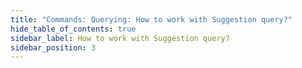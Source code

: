 ```yaml
---
title: "Commands: Querying: How to work with Suggestion query?"
hide_table_of_contents: true
sidebar_label: How to work with Suggestion query?
sidebar_position: 3
---
```





<LanguageSwitcher supportedLanguages={supportedLanguages} />

<LanguageContent language="csharp">
   <HowToWorkWithSuggestionQueryCsharp />
</LanguageContent>

<LanguageContent language="java">
   <HowToWorkWithSuggestionQueryJava />
</LanguageContent>

<LanguageContent language="http">
   <HowToWorkWithSuggestionQueryHttp />
</LanguageContent>


<!---
- [Full RavenDB query syntax](../../../indexes/querying/full-query-syntax)
- [How to query a database?](../../../client-api/commands/querying/how-to-query-a-database)
- [How to stream query results?](../../../client-api/commands/querying/how-to-stream-query-results)

-->